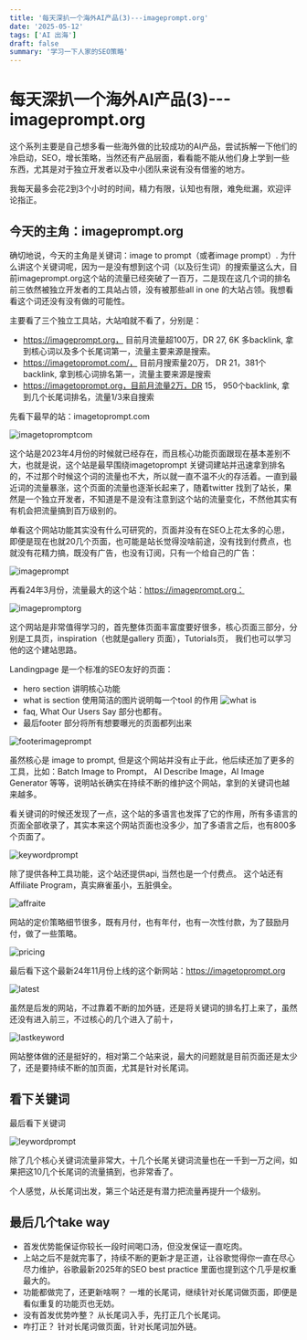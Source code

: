 ```yaml
---
title: '每天深扒一个海外AI产品(3)---imageprompt.org'
date: '2025-05-12'
tags: ['AI 出海']
draft: false
summary: '学习一下人家的SEO策略'
---
```


# 每天深扒一个海外AI产品(3)--- imageprompt.org


这个系列主要是自己想多看一些海外做的比较成功的AI产品，尝试拆解一下他们的冷启动，SEO，增长策略，当然还有产品层面，看看能不能从他们身上学到一些东西，尤其是对于独立开发者以及中小团队来说有没有借鉴的地方。

我每天最多会花2到3个小时的时间，精力有限，认知也有限，难免纰漏，欢迎评论指正。

## 今天的主角：imageprompt.org

确切地说，今天的主角是关键词：image to prompt（或者image prompt）.
为什么讲这个关键词呢，因为一是没有想到这个词（以及衍生词）的搜索量这么大，目前imageprompt.org这个站的流量已经突破了一百万，二是现在这几个词的排名前三依然被独立开发者的工具站占领，没有被那些all in one 的大站占领。我想看看这个词还没有没有做的可能性。

主要看了三个独立工具站，大站咱就不看了，分别是：
- https://imageprompt.org， 目前月流量超100万，DR 27, 6K 多backlink, 拿到核心词以及多个长尾词第一，流量主要来源是搜索。
- https://imagetoprompt.com/， 目前月搜索量20万， DR 21，381个backlink, 拿到核心词排名第一，流量主要来源是搜索
- https://imagetoprompt.org，目前月流量2万，DR 15， 950个backlink, 拿到几个长尾词排名，流量1/3来自搜索

先看下最早的站：imagetoprompt.com

![imagetopromptcom](/static/images/03-image-prompt/Image-to-Prompt.png)

这个站是2023年4月份的时候就已经存在，而且核心功能页面跟现在基本差别不大，也就是说，这个站是最早围绕imagetoprompt 关键词建站并迅速拿到排名的，不过那个时候这个词的流量也不大，所以就一直不温不火的存活着。一直到最近词的流量暴涨，这个页面的流量也逐渐长起来了，随着twitter 找到了站长，果然是一个独立开发者，不知道是不是没有注意到这个站的流量变化，不然他其实有有机会把流量搞到百万级别的。

单看这个网站功能其实没有什么可研究的，页面并没有在SEO上花太多的心思，即便是现在也就20几个页面，也可能是站长觉得没啥前途，没有找到付费点，也就没有花精力搞，既没有广告，也没有订阅，只有一个给自己的广告：

![imageprompt](/static/images/03-image-prompt/imagetoprompt-ad.png)

再看24年3月份，流量最大的这个站：https://imageprompt.org：

![imagepromptorg](/static/images/03-image-prompt/imagepromptorg.png)

这个网站是非常值得学习的，首先整体页面丰富度要好很多，核心页面三部分，分别是工具页，inspiration（也就是gallery 页面），Tutorials页， 我们也可以学习他的这个建站思路。

Landingpage 是一个标准的SEO友好的页面：

- hero section 讲明核心功能
- what is section 使用简洁的图片说明每一个tool 的作用
![what is](/static/images/03-image-prompt/whatis.png)
- faq, What Our Users Say 部分也都有。
- 最后footer 部分将所有想要曝光的页面都列出来

![footerimageprompt](/static/images/03-image-prompt/footerimageprompt.png)

虽然核心是 image to prompt, 但是这个网站并没有止于此，他后续还加了更多的工具，比如：Batch Image to Prompt， AI Describe Image，AI Image Generator 等等，说明站长确实在持续不断的维护这个网站，拿到的关键词也越来越多。

看关键词的时候还发现了一点，这个站的多语言也发挥了它的作用，所有多语言的页面全部收录了，其实本来这个网站页面也没多少，加了多语言之后，也有800多个页面了。

![keywordprompt](/static/images/03-image-prompt/keywordimageprompt.png)

除了提供各种工具功能，这个站还提供api, 当然也是一个付费点。
这个站还有Affiliate Program，真实麻雀虽小，五脏俱全。

![affraite](/static/images/03-image-prompt/affraite.png)

网站的定价策略细节很多，既有月付，也有年付，也有一次性付款，为了鼓励月付，做了一些策略。

![pricing](/static/images/03-image-prompt/pricing.png)


最后看下这个最新24年11月份上线的这个新网站：https://imagetoprompt.org

![latest](/static/images/03-image-prompt/latest.png)

虽然是后发的网站，不过靠着不断的加外链，还是将关键词的排名打上来了，虽然还没有进入前三，不过核心的几个进入了前十，

![lastkeyword](/static/images/03-image-prompt/lastimagekeyword.png)

网站整体做的还是挺好的，相对第二个站来说，最大的问题就是目前页面还是太少了，还是要持续不断的加页面，尤其是针对长尾词。



## 看下关键词

最后看下关键词

![leywordprompt](/static/images/03-image-prompt/keywordprompt.png)

除了几个核心关键词流量非常大，十几个长尾关键词流量也在一千到一万之间，如果把这10几个长尾词的流量搞到，也非常香了。

个人感觉，从长尾词出发，第三个站还是有潜力把流量再提升一个级别。

## 最后几个take way

- 首发优势能保证你较长一段时间喝口汤，但没发保证一直吃肉。
- 上站之后不是就完事了，持续不断的更新才是正道，让谷歌觉得你一直在尽心尽力维护，谷歌最新2025年的SEO best practice 里面也提到这个几乎是权重最大的。
- 功能都做完了，还更新啥啊？ 一堆的长尾词，继续针对长尾词做页面，即便是看似重复的功能页也无妨。
- 没有首发优势咋整？ 从长尾词入手，先打正几个长尾词。
- 咋打正？ 针对长尾词做页面，针对长尾词加外链。










